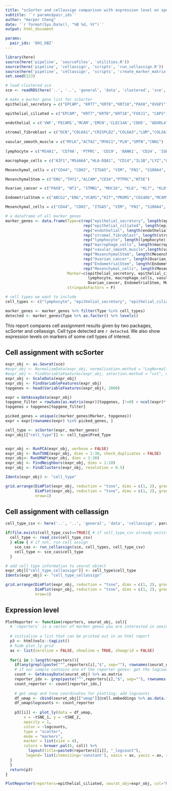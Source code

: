 ```yaml
---
title: "scSorter and cellassign comparison with expression level on specified cell types"
subtitle: '`r params$pair_ids`'
author: "Harper Cheng"
date: '`r format(Sys.Date(), "%B %d, %Y")`'
output: html_document

params:
  pair_ids: 'DH1_DBZ'
---
```


```r
library(here)
source(here('pipeline', 'sourceFiles', 'utilities.R'))
source(here('pipeline', 'cellassign', 'scripts', 'run_cellassign.R'))
source(here('pipeline', 'cellassign', 'scripts', 'create_marker_matrix.R'))
set.seed(123)
```

```r

# load clustered sce
sce <- readRDS(here('..', '..', 'general', 'data', 'clustered', 'sce', params$pair_ids, 'sce_clus.rds'))

# make a marker gene list for scSorter
epithelial_secretory = c("EPCAM", "KRT7","KRT8","KRT18","PAX8","OVGP1", "KRT19", "LCN2",'WFDC2', 'KLF5', 'SDC4', 'UCA1', 'TACSTD2', 'LINC01541', 'ELF3', 'C1orf186', 'DSP', 'CLDN4', 'PERP', 'KRT18', 'CD9', 'USP53',"CDH1","CLDN3","CLDN4","FUT4")

epithelial_ciliated = c("EPCAM", "KRT7","KRT8","KRT18","FOXJ1", "CAPS", "DYDC2", "CTH", "TP73", "SNTN","WDR16","FAM92B","C20orf85","C20orf88","TPPP3","C9orf24","FAM183A","C1orf194","PIFO","CDH1","CLDN3","CLDN4","FUT4")

endothelial = c('VWF','PECAM1','MCAM','EMCN','CLEC14A','CDH5', "ADGRL4", "PCDH17", "RNASE1")
    
stromal_fibroblast = c("DCN","COL6A1","CRISPLD2","COL6A3","LUM","COL5A1")
    
vasular_smooth_muscle = c("MYLK","ACTA2","MYH11","PLN","SMTN","CNN1")
    
lymphocyte = c("MS4A1", 'CD79A', 'PTPRC', 'CD19', 'BANK1', 'CD24', 'IGKC', "CD4","CD2","CD3G","CD3D","CD28","CD3E", "CCL5", "STK17B", "PTPRC")

macrophage_cells = c("AIF1","MS4A6A","HLA-DQA1", "CD14","IL1B","LYZ","CYBB","HLA-DQB1", "PLEK","HLA-DPA1", "HLA-DPB1", "HLA-DRB5", "HLA-DRB6")

Mesenchymal_cells = c("CD44", "CDH2", "ITGA5", "VIM", "FN1", "S100A4", "TNC", "MMP2", "ACTA2", "TWIST1", "WNT5A", "SNAI2", "ZEB1", "ZEB2")

MesenchymalStem = c("ENG","THY1","ALCAM","CD34","PTPRC","NT5E")

Ovarian_cancer = c("PAX8", "WT1", "STMN1", "MUC16", "KL6", "KL7", "KL8")

EndometrialStem = c("ABCG2","ENG","VCAM1","KIT","PROM1","CD140b","MCAM","CD166","ITGB1","PECAM1","CD34","CD44","PTPRC","ITGA4","ICAM1","NT5E","THY1","IPO13","LGR5","MSI1","NES","POU5F1","SOX2","SSEA4")

Mesenchymal_cells = c("CD44", "CDH2", "ITGA5", "VIM", "FN1", "S100A4", "TNC", "MMP2", "ACTA2", "TWIST1", "WNT5A", "SNAI2", "ZEB1", "ZEB2")

# a dataframe of all marker genes
marker_genes <- data.frame(Type=c(rep("epithelial_secretory", length(epithelial_secretory)),
                                  rep("epithelial_ciliated", length(epithelial_ciliated)),
                                  rep("endothelial", length(endothelial)),
                                  rep("stromal_fibroblast", length(stromal_fibroblast)),
                                  rep("lymphocyte", length(lymphocyte)),
                                  rep("macrophage_cells", length(macrophage_cells)),
                                  rep("vasular_smooth_muscle",length(vasular_smooth_muscle)),
                                  rep("MesenchymalStem", length(MesenchymalStem)),
                                  rep("Ovarian_cancer", length(Ovarian_cancer)),
                                  rep("EndometrialStem", length(EndometrialStem)),
                                  rep("Mesenchymal_cells", length(Mesenchymal_cells))),
                           Marker=c(epithelial_secretory, epithelial_ciliated, endothelial, stromal_fibroblast, 
                                    lymphocyte, macrophage_cells, vasular_smooth_muscle, MesenchymalStem, 
                                    Ovarian_cancer, EndometrialStem, Mesenchymal_cells),
                           stringsAsFactors = F)

# cell types we want to include 
cell_types <- c("lymphocyte", "epithelial_secretory", "epithelial_ciliated","endothelial", "macrophage_cells", "stromal_fibroblast", "MesenchymalStem", "vasular_smooth_muscle", "EndometrialStem", "Ovarian_cancer", "Mesenchymal_cells")

marker_genes <- marker_genes %>% filter(Type %in% cell_types)
detected <- marker_genes$Type %>% as.factor() %>% levels()

```

This report compares cell assignment results given by two packages, scSorter and cellassign. Cell type detected are `r detected`. We also show expression levels on markers of some cell types of interest.

## Cell assignment with scSorter

```r
expr_obj <- as.Seurat(sce)
#expr_obj <- NormalizeData(expr_obj, normalization.method = "LogNormalize", scale.factor = 10000, verbose = F)
#expr_obj <- FindVariableFeatures(expr_obj, selection.method = "vst", nfeatures = 2000, verbose = F)
expr_obj <- ScaleData(expr_obj)
expr_obj <- FindVariableFeatures(expr_obj)
topgenes <- head(VariableFeatures(expr_obj), 2000)

expr = GetAssayData(expr_obj)
topgene_filter = rowSums(as.matrix(expr)[topgenes, ]!=0) > ncol(expr)*.1
topgenes = topgenes[topgene_filter]

picked_genes = unique(c(marker_genes$Marker, topgenes))
expr = expr[rownames(expr) %in% picked_genes, ]

cell_type <- scSorter(expr, marker_genes)
expr_obj[["cell_type"]] <- cell_type$Pred_Type


expr_obj <- RunPCA(expr_obj, verbose = FALSE)
expr_obj <- RunTSNE(expr_obj, dims = 1:30, check_duplicates = FALSE)
expr_obj<- RunUMAP(expr_obj, dims = 1:30)
expr_obj <- FindNeighbors(expr_obj, dims = 1:10)
expr_obj <- FindClusters(expr_obj, resolution = 0.5)

Idents(expr_obj) <- "cell_type"
```

```r

grid.arrange(DimPlot(expr_obj, reduction = "tsne", dims = c(1, 2), group.by="cell_type") + labs(title=paste0("scSorter: ", params$pair_ids)),
             DimPlot(expr_obj, reduction = "tsne", dims = c(1, 2), group.by="cluster") + labs(title=paste0("clustering: ", params$pair_ids)),
             nrow=1)

```

## Cell assignment with cellassign

```r

cell_type_csv <- here('..', '..', 'general', 'data', 'cellassign', params$pair_ids, 'cell_types.csv')

if(file.exists(cell_type_csv)==TRUE){ # if cell_type_csv already exists
  cell_type <- read_csv(cell_type_csv)
  } else { # if not, run cell assign
    sce_cas <- run_cellassign(sce, cell_types, cell_type_csv)
    cell_type <- sce_cas$cell_type
  }

# add cell type information to seurat object
expr_obj[["cell_type_cellassign"]] <- cell_type$cell_type
Idents(expr_obj) <- "cell_type_cellassign"

```

```r

grid.arrange(DimPlot(expr_obj, reduction = "tsne", dims = c(1, 2), group.by="cell_type_cellassign") + labs(title=paste0("cellassign: ", params$pair_ids)),
             DimPlot(expr_obj, reduction = "tsne", dims = c(1, 2), group.by="cluster") + labs(title=paste0("clustering: ", params$pair_ids)),
             nrow=1)

```

## Expression level

```r

PlotReporter <- function(reporters, seurat_obj, col){
  # `reporters` is a vector of marker genes you are interested in seeing the expression level; `col` is the color of dots
  
  # initialize a list that can be printed out in an html report
  p3 <- htmltools::tagList()
  # hide plot_ly grid
  ax <- list(zeroline = FALSE, showline = TRUE, showgrid = FALSE)
  
  for(i in 1:length(reporters)){
    if(any(grepl(paste("^",reporters[i],"$", sep=""), rownames(seurat_obj), ignore.case = TRUE) == TRUE)){
    # if our sample contains one of the reporter genes: get the logcounts of this gene
    count <- GetAssayData(seurat_obj) %>% as.matrix  
    reporter_idx <- grep(paste("^",reporters[i],"$", sep=""), rownames(seurat_obj), ignore.case = TRUE)
    count_reporter <- count[reporter_idx,]
    
    # get umap and tsne coordinates for plotting; add logcounts 
    df_umap <- cbind(seurat_obj[["umap"]]@cell.embeddings %>% as.data.frame(), seurat_obj[["tsne"]]@cell.embeddings %>% as.data.frame())
    df_umap$logcounts <- count_reporter
  
    p3[[i]] <- plot_ly(data = df_umap,
        x = ~tSNE_1, y = ~tSNE_2,
        opacity = 1,
        color = ~logcounts,
        type = "scatter",
        mode = "markers",
        marker = list(size = 4), 
        colors = brewer.pal(6, col)) %>% 
          layout(title=paste0(reporters[[i]], "_logcount"),
         legend= list(itemsizing='constant'), xaxis = ax, yaxis = ax, showlegend=F)
  }
  }
  return(p3)
}

PlotReporter(reporters=epithelial_ciliated, seurat_obj=expr_obj, col="Reds")

```

